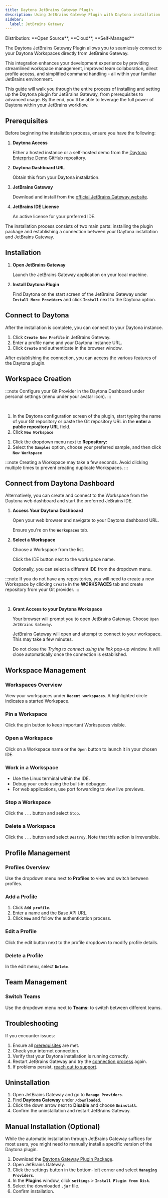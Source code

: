 ```yaml
---
title: Daytona JetBrains Gateway Plugin
description: Using JetBrains Gateway Plugin with Daytona installation 
sidebar:
  label: JetBrains Gateway
---
```



<Label>
  Distribution: **Open Source**, **Cloud**, **Self-Managed**
</Label>

The Daytona JetBrains Gateway Plugin allows you to seamlessly connect to your Daytona Workspaces directly from JetBrains Gateway.

This integration enhances your development experience by providing streamlined workspace management, improved team collaboration, direct profile access, and simplified command handling - all within your familiar JetBrains environment.

This guide will walk you through the entire process of installing and setting up the Daytona plugin for JetBrains Gateway, from prerequisites to advanced usage. By the end, you'll be able to leverage the full power of Daytona within your JetBrains workflow.

## Prerequisites

Before beginning the installation process, ensure you have the following:

1. **Daytona Access** 

    Either a hosted instance or a self-hosted demo from the [Daytona Enterprise Demo](https://github.com/daytonaio/enterprise-demo) GitHub repository.

2. **Daytona Dashboard URL**

    Obtain this from your Daytona installation.
3. **JetBrains Gateway**

    Download and install from the [official JetBrains Gateway website](https://www.jetbrains.com/remote-development/gateway/).

4. **JetBrains IDE License**

    An active license for your preferred IDE.

The installation process consists of two main parts: installing the plugin package and establishing a connection between your Daytona installation and JetBrains Gateway.

## Installation

1. **Open JetBrains Gateway**
    
    Launch the JetBrains Gateway application on your local machine.

2. **Install Daytona Plugin**
    
    Find Daytona on the start screen of the JetBrains Gateway under **`Install More Providers`** and click **`Install`** next to the Daytona option.


## Connect to Daytona

After the installation is complete, you can connect to your Daytona instance.

1. Click **`Create New Profile`** in JetBrains Gateway.
2. Enter a profile name and your Daytona instance URL.
3. Click **`Create`** and authenticate in the browser window.

After establishing the connection, you can access the various features of the Daytona plugin.

## Workspace Creation

:::note
Configure your Git Provider in the Daytona Dashboard under personal settings (menu under your avatar icon).
:::

<br />

<Tabs>
<TabItem label="Via Repository URL">

1. In the Daytona configuration screen of the plugin, start typing the name of your Git repository or paste the Git repository URL in the **enter a public repository URL** field.
2. Click **`New Workspace`**

</TabItem>
<TabItem label="Via Dropdown Menu">

1. Click the dropdown menu next to **Repository:**
2. Select the **`Samples`** option, choose your preferred sample, and then click **`New Workspace`**

</TabItem>
</Tabs>

:::note
Creating a Workspace may take a few seconds. Avoid clicking multiple times to prevent creating duplicate Workspaces.
:::

## Connect from Daytona Dashboard

Alternatively, you can create and connect to the Workspace from the Daytona web dashboard and start the preferred JeBrains IDE.

1. **Access Your Daytona Dashboard**

    Open your web browser and navigate to your Daytona dashboard URL.

    Ensure you're on the **`Workspaces`** tab.

2. **Select a Workspace**

    Choose a Workspace from the list.

    Click the IDE button next to the workspace name.

    Optionally, you can select a different IDE from the dropdown menu.

:::note
If you do not have any repositories, you will need to create a new Workspace by clicking `Create` in the **WORKSPACES** tab and create repository from your Git provider.
:::

<br />

3. **Grant Access to your Daytona Workspace**

    Your browser will prompt you to open JetBrains Gateway. Choose `Open JetBrains Gateway`.

    JetBrains Gateway will open and attempt to connect to your workspace. This may take a few minutes.

    Do not close the *Trying to connect using the link* pop-up window. It will close automatically once the connection is established.

## Workspace Management

### Workspaces Overview

View your workspaces under **`Recent workspaces`**. A highlighted circle indicates a started Workspace.

### Pin a Workspace

Click the pin button to keep important Workspaces visible.

### Open a Workspace

Click on a Workspace name or the `Open` button to launch it in your chosen IDE.

### Work in a Workspace

- Use the Linux terminal within the IDE.
- Debug your code using the built-in debugger.
- For web applications, use port forwarding to view live previews.

### Stop a Workspace

Click the `...` button and select `Stop`.

### Delete a Workspace

Click the `...` button and select `Destroy`. Note that this action is irreversible.

## Profile Management

### Profiles Overview

Use the dropdown menu next to **Profiles** to view and switch between profiles.

### Add a Profile

1. Click **`Add profile`**.
2. Enter a name and the Base API URL.
3. Click **`New`** and follow the authentication process.

### Edit a Profile

Click the edit button next to the profile dropdown to modify profile details.

### Delete a Profile

In the edit menu, select **`Delete`**.

## Team Management

### Switch Teams

Use the dropdown menu next to **Teams:** to switch between different teams.

## Troubleshooting

If you encounter issues:

1. Ensure all [prerequisites](#prerequisites) are met.
2. Check your internet connection.
3. Verify that your Daytona installation is running correctly.
4. Restart JetBrains Gateway and try the [connection process](#connect-to-daytona) again.
5. If problems persist, [reach out to support](https://go.daytona.io/slack).

## Uninstallation

1. Open JetBrains Gateway and go to **`Manage Providers`**.
2. Find **Daytona Gateway** under **`/downloaded`**.
3. Click the down arrow next to **Disable** and choose **`Uninstall`**.
4. Confirm the uninstallation and restart JetBrains Gateway.

## Manual Installation (Optional)

While the automatic installation through JetBrains Gateway suffices for most users, you might need to manually install a specific version of the Daytona plugin.

1. Download the [Daytona Gateway Plugin Package](https://download.daytona.io/jetbrains/gateway/latest/jetbrains-gateway-daytona-plugin-latest.jar).
2. Open JetBrains Gateway.
3. Click the settings button in the bottom-left corner and select **`Managing Providers`**.
4. In the **Plugins** window, click **`settings`** > **`Install Plugin from Disk`**.
5. Select the downloaded **`.jar`** file.
6. Confirm installation.
